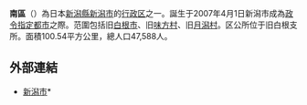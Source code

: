 {{日本區
| 自治體名 = 南區
|圖像=[[File:Niigata-yoshie.JPG|240px]]
|圖像說明=[[高念寺|高念寺]]與[[中之口川|中之口川]]（[[直江川|直江川]]）[[堤防|堤防]]
| 區章 = 
| 區長 = 
| 日文原名 = 南区
| 平假名 = みなみく
| 羅馬字拼音 = Minami-ku
| 都道府縣 = 新潟縣
| 市 = 新潟市
| 支廳 = 
| 編號 = 15106-8
| 面積 = 100.83
| 邊界未定 = 
| 人口 = 48,304
| 人口密度 = 
| 統計時間 = 2007年6月30日
| 自治體 = [[新潟市|新潟市]]：[[江南區_(新潟市)|江南區]]、[[西區_(新潟市)|西區]]、[[秋葉區|秋葉區]]、[[西蒲區|西蒲區]]<br>[[田上町|田上町]]、[[加茂市|加茂市]]、[[三條市|三條市]]、[[燕市|燕市]]
| 樹 = 
| 花 = 
| 鳥 = 
| 其他象徵物 = 
| 其他象徵 = 
| 郵遞區號 = 950-1292
| 所在地 = 南區白根1235番地
| 電話號碼 = 25-373-1000
| 外部連結 = http://www.city.niigata.jp/info/minami/
| 經度 = 
| 緯度 = 
| 地圖 = Minami-ku in Niigata City.svg
| 註記 = 面積：[http://www.city.niigata.jp/info/minami/about/gaiyou.html 南區網頁]<br>人口：[http://www.city.niigata.jp/info/kikaku/toukei/juuki.htm 新潟市官方網頁]
}}
'''南區'''（{{jpn|j=南区|hg=みなみく|rm=Minami ku|f=y}}）為日本[[新潟縣|新潟縣]][[新潟市|新潟市]]的[[行政区|行政区]]之一。誕生于2007年4月1日新潟市成為[[政令指定都市|政令指定都市]]之際。范圍包括旧[[白根市|白根市]]、旧[[味方村|味方村]]、旧[[月潟村|月潟村]]。区公所位于旧白根支所。面積100.54平方公里，總人口47,588人。

==外部連結==
*[http://www.city.niigata.jp/ 新潟市]*{{Wayback|url=http://www.city.niigata.jp/ |date=20100607133703 }}

{{新潟縣}}
{{Japan-geo-stub}}